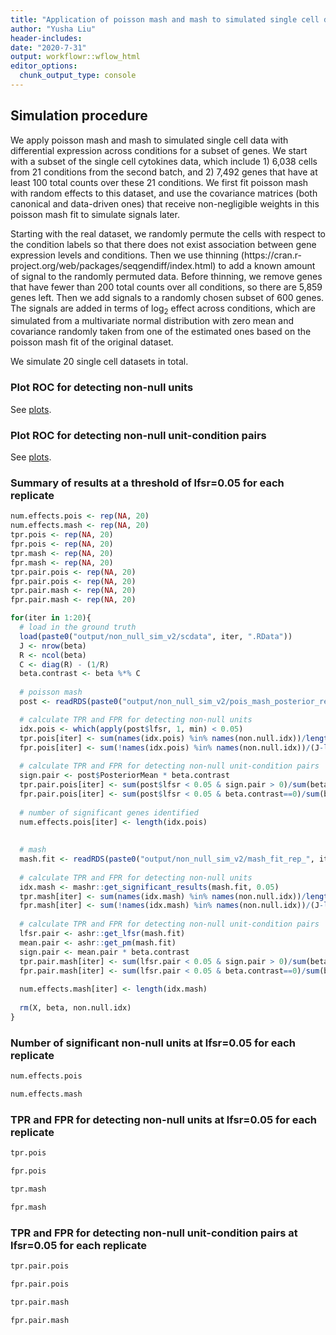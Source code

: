```yaml
---
title: "Application of poisson mash and mash to simulated single cell data with signal (setting 2)"
author: "Yusha Liu"
header-includes:
date: "2020-7-31"
output: workflowr::wflow_html
editor_options:
  chunk_output_type: console
---
```


## Simulation procedure
We apply poisson mash and mash to simulated single cell data with differential expression across conditions for a subset of genes. We start with a subset of the single cell cytokines data, which include 1) 6,038 cells from 21 conditions from the second batch, and 2) 7,492 genes that have at least 100 total counts over these 21 conditions. We first fit poisson mash with random effects to this dataset, and use the covariance matrices (both canonical and data-driven ones) that receive non-negligible weights in this poisson mash fit to simulate signals later.

Starting with the real dataset, we randomly permute the cells with respect to the condition labels so that there does not exist association between gene expression levels and conditions. Then we use thinning (https://cran.r-project.org/web/packages/seqgendiff/index.html) to add a known amount of signal to the randomly permuted data. Before thinning, we remove genes that have fewer than 200 total counts over all conditions, so there are 5,859 genes left. Then we add signals to a randomly chosen subset of 600 genes. The signals are added in terms of $\log_2$ effect across conditions, which are simulated from a multivariate normal distribution with zero mean and covariance randomly taken from one of the estimated ones based on the poisson mash fit of the original dataset.

We simulate 20 single cell datasets in total.


### Plot ROC for detecting non-null units
See [plots](https://github.com/YushaLiu/poisson_mash/blob/master/output/non_null_units_v2.pdf). \


### Plot ROC for detecting non-null unit-condition pairs
See [plots](https://github.com/YushaLiu/poisson_mash/blob/master/output/non_null_pairs_v2.pdf). \


### Summary of results at a threshold of lfsr=0.05 for each replicate
```r
num.effects.pois <- rep(NA, 20)
num.effects.mash <- rep(NA, 20)
tpr.pois <- rep(NA, 20)
fpr.pois <- rep(NA, 20)
tpr.mash <- rep(NA, 20)
fpr.mash <- rep(NA, 20)
tpr.pair.pois <- rep(NA, 20)
fpr.pair.pois <- rep(NA, 20)
tpr.pair.mash <- rep(NA, 20)
fpr.pair.mash <- rep(NA, 20)

for(iter in 1:20){
  # load in the ground truth
  load(paste0("output/non_null_sim_v2/scdata", iter, ".RData"))
  J <- nrow(beta)
  R <- ncol(beta)
  C <- diag(R) - (1/R)
  beta.contrast <- beta %*% C
  
  # poisson mash
  post <- readRDS(paste0("output/non_null_sim_v2/pois_mash_posterior_rep_", iter, ".Rds"))

  # calculate TPR and FPR for detecting non-null units
  idx.pois <- which(apply(post$lfsr, 1, min) < 0.05)
  tpr.pois[iter] <- sum(names(idx.pois) %in% names(non.null.idx))/length(non.null.idx)
  fpr.pois[iter] <- sum(!names(idx.pois) %in% names(non.null.idx))/(J-length(non.null.idx))
    
  # calculate TPR and FPR for detecting non-null unit-condition pairs
  sign.pair <- post$PosteriorMean * beta.contrast
  tpr.pair.pois[iter] <- sum(post$lfsr < 0.05 & sign.pair > 0)/sum(beta.contrast!=0)
  fpr.pair.pois[iter] <- sum(post$lfsr < 0.05 & beta.contrast==0)/sum(beta.contrast==0)
  
  # number of significant genes identified
  num.effects.pois[iter] <- length(idx.pois)
  
  
  # mash
  mash.fit <- readRDS(paste0("output/non_null_sim_v2/mash_fit_rep_", iter, ".Rds"))
  
  # calculate TPR and FPR for detecting non-null units
  idx.mash <- mashr::get_significant_results(mash.fit, 0.05)
  tpr.mash[iter] <- sum(names(idx.mash) %in% names(non.null.idx))/length(non.null.idx)
  fpr.mash[iter] <- sum(!names(idx.mash) %in% names(non.null.idx))/(J-length(non.null.idx))
    
  # calculate TPR and FPR for detecting non-null unit-condition pairs
  lfsr.pair <- ashr::get_lfsr(mash.fit)
  mean.pair <- ashr::get_pm(mash.fit)
  sign.pair <- mean.pair * beta.contrast
  tpr.pair.mash[iter] <- sum(lfsr.pair < 0.05 & sign.pair > 0)/sum(beta.contrast!=0)
  fpr.pair.mash[iter] <- sum(lfsr.pair < 0.05 & beta.contrast==0)/sum(beta.contrast==0)
  
  num.effects.mash[iter] <- length(idx.mash)
  
  rm(X, beta, non.null.idx)
}

```


### Number of significant non-null units at lfsr=0.05 for each replicate
```r
num.effects.pois

num.effects.mash

```


### TPR and FPR for detecting non-null units at lfsr=0.05 for each replicate
```r
tpr.pois

fpr.pois

tpr.mash

fpr.mash

```


### TPR and FPR for detecting non-null unit-condition pairs at lfsr=0.05 for each replicate
```r
tpr.pair.pois

fpr.pair.pois

tpr.pair.mash

fpr.pair.mash

```